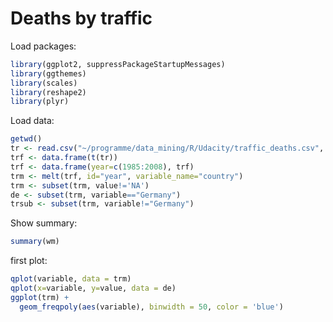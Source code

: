 Deaths by traffic
========================================================

Load packages:
```r
library(ggplot2, suppressPackageStartupMessages)
library(ggthemes)
library(scales)
library(reshape2)
library(plyr)
```

Load data:
```r
getwd()
tr <- read.csv("~/programme/data_mining/R/Udacity/traffic_deaths.csv", sep=";", header = TRUE, row.names = 1)
trf <- data.frame(t(tr))
trf <- data.frame(year=c(1985:2008), trf)
trm <- melt(trf, id="year", variable_name="country")
trm <- subset(trm, value!='NA')
de <- subset(trm, variable=="Germany")
trsub <- subset(trm, variable!="Germany")
```

Show summary:
```r
summary(wm)
```

first plot:
```r
qplot(variable, data = trm)
qplot(x=variable, y=value, data = de)
ggplot(trm) +
  geom_freqpoly(aes(variable), binwidth = 50, color = 'blue') 
```

